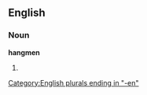 ==English==

===Noun===
'''hangmen'''

# {{plural of|hangman}}


[[Category:English plurals ending in "-en"]]